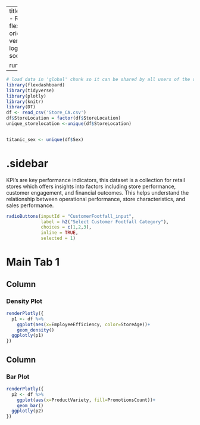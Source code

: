 
---
title: "Retail Store Performance - Radio Button"
output: 
  flexdashboard::flex_dashboard:
    orientation: columns
    vertical_layout: fill
    logo: logo.png
    source_code: embed
    social: menu

runtime: shiny
---

```r
# load data in 'global' chunk so it can be shared by all users of the dashboard
library(flexdashboard)
library(tidyverse)
library(plotly)
library(knitr)
library(DT)
df <- read_csv('Store_CA.csv')
df$StoreLocation = factor(df$StoreLocation)
unique_storelocation <-unique(df$StoreLocation)


titanic_sex <- unique(df$Sex)
```

{.sidebar}
=======================================================================

KPI’s are key performance indicators, this dataset is a collection for retail stores which offers insights into factors including store performance, customer engagement, and financial outcomes. This helps understand the relationship between operational performance, store characteristics, and sales performance.

```r
radioButtons(inputId = "CustomerFootfall_input", 
             label = h2("Select Customer Footfall Category"),
             choices = c(1,2,3),
             inline = TRUE,
             selected = 1)
```

Main Tab 1
=======================================================================

Column {data-width=500}
-----------------------------------------------------------------------

### Density Plot

```r
renderPlotly({
  p1 <- df %>% 
    ggplot(aes(x=EmployeeEfficiency, color=StoreAge))+
    geom_density()
  ggplotly(p1)
})
```

Column {data-width=500}
-----------------------------------------------------------------------

### Bar Plot

```r
renderPlotly({
  p2 <- df %>% 
    ggplot(aes(x=ProductVariety, fill=PromotionsCount))+
    geom_bar()
  ggplotly(p2)
})
```
